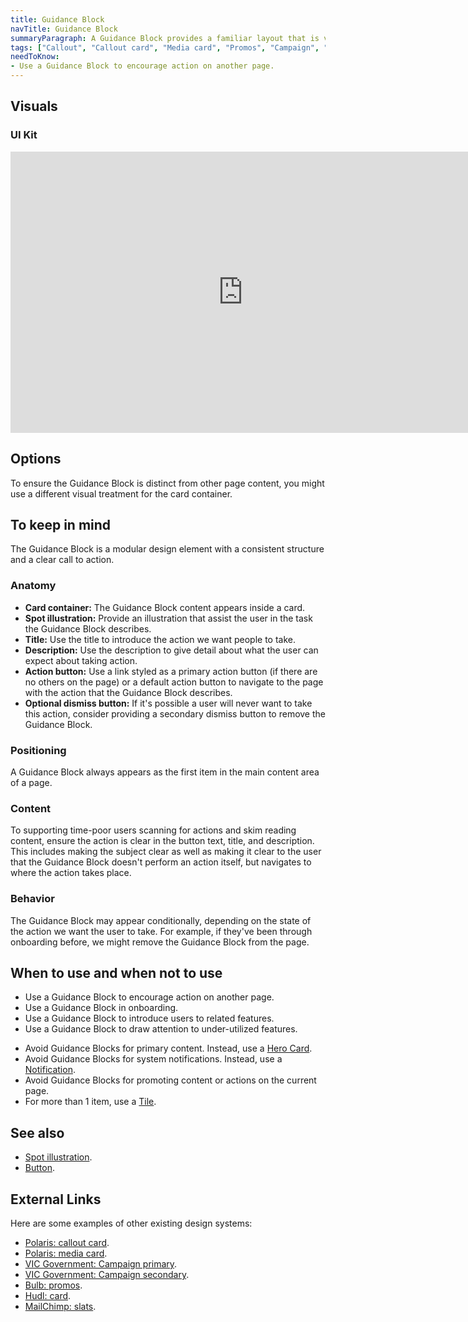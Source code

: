 ```yaml
---
title: Guidance Block
navTitle: Guidance Block
summaryParagraph: A Guidance Block provides a familiar layout that is visually prominent to draw attention to related content and encourage people to take an action. It guides people to new actions they haven't done before or connects them to relevant content and action they can take on another page.
tags: ["Callout", "Callout card", "Media card", "Promos", "Campaign", "Notice", "Notification"]
needToKnow:
- Use a Guidance Block to encourage action on another page.
---
```



## Visuals

### UI Kit

<iframe style="border: none;" width="744" height="450" src="https://www.figma.com/embed?embed_host=share&url=https%3A%2F%2Fwww.figma.com%2Ffile%2Fe3TyAOZKfLg9cA01Iy1Mgm%2FKaizen-Site-embed%3Fnode-id%3D20100%253A95" allowfullscreen></iframe>

## Options

To ensure the Guidance Block is distinct from other page content, you might use a different visual treatment for the card container.

## To keep in mind

The Guidance Block is a modular design element with a consistent structure and a clear call to action.

### Anatomy

* **Card container:** The Guidance Block content appears inside a card.
* **Spot illustration:** Provide an illustration that assist the user in the task the Guidance Block describes.
* **Title:** Use the title to introduce the action we want people to take.
* **Description:** Use the description to give detail about what the user can expect about taking action.
* **Action button:** Use a link styled as a primary action button (if there are no others on the page) or a default action button to navigate to the page with the action that the Guidance Block describes.
* **Optional dismiss button:** If it's possible a user will never want to take this action, consider providing a secondary dismiss button to remove the Guidance Block.

### Positioning

A Guidance Block always appears as the first item in the main content area of a page.

### Content

To supporting time-poor users scanning for actions and skim reading content, ensure the action is clear in the button text, title, and description. This includes making the subject clear as well as making it clear to the user that the Guidance Block doesn't perform an action itself, but navigates to where the action takes place.

### Behavior

The Guidance Block may appear conditionally, depending on the state of the action we want the user to take. For example, if they've been through onboarding before, we might remove the Guidance Block from the page.

## When to use and when not to use

<DosAndDonts>
<Do>

* Use a Guidance Block to encourage action on another page.
* Use a Guidance Block in onboarding.
* Use a Guidance Block to introduce users to related features.
* Use a Guidance Block to draw attention to under-utilized features.

</Do>
<Dont>

* Avoid Guidance Blocks for primary content. Instead, use a [Hero Card](/components/hero-card).
* Avoid Guidance Blocks for system notifications. Instead, use a [Notification](/guidelines/notifications).
* Avoid Guidance Blocks for promoting content or actions on the current page.
* For more than 1 item, use a [Tile](/components/tile).

</Dont>
</DosAndDonts>

## See also

* [Spot illustration](/components/illustration).
* [Button](/components/button).

## External Links

Here are some examples of other existing design systems:

- [Polaris: callout card](https://polaris.shopify.com/components/structure/callout-card#navigation).
- [Polaris: media card](https://polaris.shopify.com/components/structure/media-card#navigation).
- [VIC Government: Campaign primary](https://www.vic.gov.au/campaign-primary-design-system).
- [VIC Government: Campaign secondary](https://www.vic.gov.au/campaign-secondary).
- [Bulb: promos](https://design.bulb.co.uk/patterns/promos).
- [Hudl: card](http://uniform.hudl.com/components/card/design#Usage).
- [MailChimp: slats](https://ux.mailchimp.com/patterns/slats).

